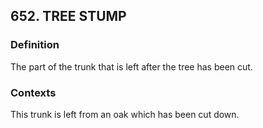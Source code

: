 ## 652. TREE STUMP
### Definition
The part of the trunk that is left after the tree has been cut.

### Contexts
This trunk is left from an oak which has been cut down.

